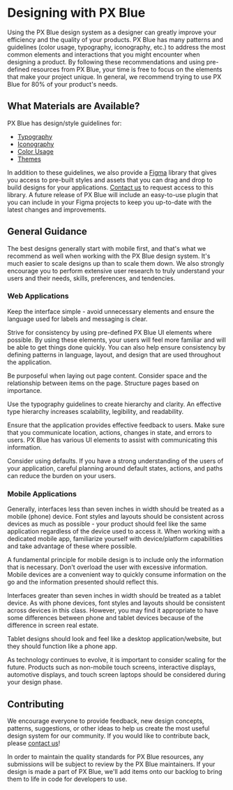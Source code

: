 
# Designing with PX Blue

Using the PX Blue design system as a designer can greatly improve your efficiency and the quality of your products. PX Blue has many patterns and guidelines (color usage, typography, iconography, etc.) to address the most common elements and interactions that you might encounter when designing a product. By following these recommendations and using pre-defined resources from PX Blue, your time is free to focus on the elements that make your project unique. In general, we recommend trying to use PX Blue for 80% of your product's needs.

## What Materials are Available?
PX Blue has design/style guidelines for:
- [Typography](/style/typography)
- [Iconography](/style/iconography)
- [Color Usage](/style/color)
- [Themes](/style/themes)

In addition to these guidelines, we also provide a [Figma](https://www.figma.com/) library that gives you access to pre-built styles and assets that you can drag and drop to build designs for your applications. [Contact us](/community/contactus) to request access to this library. A future release of PX Blue will include an easy-to-use plugin that you can include in your Figma projects to keep you up-to-date with the latest changes and improvements.

<Divider fullScreen />

## General Guidance

The best designs generally start with mobile first, and that's what we recommend as well when working with the PX Blue design system. It's much easier to scale designs up than to scale them down. We also strongly encourage you to perform extensive user research to truly understand your users and their needs, skills, preferences, and tendencies. 

### Web Applications

Keep the interface simple - avoid unnecessary elements and ensure the language used for labels and messaging is clear.
<!--image-->

Strive for consistency by using pre-defined PX Blue UI elements where possible. By using these elements, your users will feel more familiar and will be able to get things done quickly. You can also help ensure consistency by defining patterns in language, layout, and design that are used throughout the application.
<!--image-->

Be purposeful when laying out page content. Consider space and the relationship between items on the page. Structure pages based on importance.
<!--image-->

Use the typography guidelines to create hierarchy and clarity. An effective type hierarchy increases scalability, legibility, and readability.
<!--image-->

Ensure that the application provides effective feedback to users. Make sure that you communicate location, actions, changes in state, and errors to users. PX Blue has various UI elements to assist with communicating this information.
<!--image-->

Consider using defaults. If you have a strong understanding of the users of your application, careful planning around default states, actions, and paths can reduce the burden on your users.
<!--image-->


### Mobile Applications

Generally, interfaces less than seven inches in width should be treated as a mobile (phone) device. Font styles and layouts should be consistent across devices as much as possible - your product should feel like the same application regardless of the device used to access it. When working with a dedicated mobile app, familiarize yourself with device/platform capabilities and take advantage of these where possible.
<!--image-->

A fundamental principle for mobile design is to include only the information that is necessary. Don't overload the user with excessive information. Mobile devices are a convenient way to quickly consume information on the go and the information presented should reflect this.
<!--image-->

Interfaces greater than seven inches in width should be treated as a tablet device. As with phone devices, font styles and layouts should be consistent across devices in this class. However, you may find it appropriate to have some differences between phone and tablet devices because of the difference in screen real estate.
<!--image-->

Tablet designs should look and feel like a desktop application/website, but they should function like a phone app.
<!--image-->

As technology continues to evolve, it is important to consider scaling for the future. Products such as non-mobile touch screens, interactive displays, automotive displays, and touch screen laptops should be considered during your design phase.
<!--image-->

<Divider fullScreen />

## Contributing

We encourage everyone to provide feedback, new design concepts, patterns, suggestions, or other ideas to help us create the most useful design system for our community. If you would like to contribute back, please [contact us](/community/contactus)!

In order to maintain the quality standards for PX Blue resources, any submissions will be subject to review by the PX Blue maintainers. If your design is made a part of PX Blue, we'll add items onto our backlog to bring them to life in code for developers to use.

